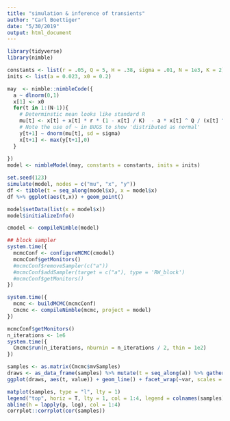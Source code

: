 ```yaml
---
title: "simulation & inference of transients"
author: "Carl Boettiger"
date: "5/30/2019"
output: html_document
---
```

  
```r
library(tidyverse)
library(nimble)
```
  
```r
constants <- list(r = .05, Q = 5, H = .38, sigma = .01, N = 1e3, K = 2)
inits <- list(a = 0.023, x0 = 0.2)
```

```r
may  <- nimble::nimbleCode({
  a ~ dlnorm(0,1)
  x[1] <- x0
  for(t in 1:(N-1)){
    # Determinstic mean looks like standard R
    mu[t] <- x[t] + x[t] * r * (1 - x[t] / K)  - a * x[t] ^ Q / (x[t] ^ Q + H ^ Q)
    # Note the use of ~ in BUGS to show 'distributed as normal' 
    y[t+1] ~ dnorm(mu[t], sd = sigma)
    x[t+1] <- max(y[t+1],0)
  }
  
})
model <- nimbleModel(may, constants = constants, inits = inits)
```

```r
set.seed(123)
simulate(model, nodes = c("mu", "x", "y"))
df <- tibble(t = seq_along(model$x), x = model$x)
df %>% ggplot(aes(t,x)) + geom_point()

```



```r
model$setData(list(x = model$x))
model$initializeInfo()
```



```r
cmodel <- compileNimble(model)
```


```r
## block sampler
system.time({
  mcmcConf <- configureMCMC(cmodel)
  mcmcConf$getMonitors()
  #mcmcConf$removeSampler(c("a"))
  #mcmcConf$addSampler(target = c("a"), type = 'RW_block')
  #mcmcConf$getMonitors()
})
```

```r
system.time({
  mcmc <- buildMCMC(mcmcConf)
  Cmcmc <- compileNimble(mcmc, project = model)
})
```

```r
mcmcConf$getMonitors()
n_iterations <- 1e6
system.time({
  Cmcmc$run(n_iterations, nburnin = n_iterations / 2, thin = 1e2)
})
```


```r
samples <- as.matrix(Cmcmc$mvSamples)
draws <- as_data_frame(samples) %>% mutate(t = seq_along(a)) %>% gather(var,value, -t)
ggplot(draws, aes(t, value)) + geom_line() + facet_wrap(~var, scales = "free")
```




```r
matplot(samples, type = "l", lty = 1)
legend("top", horiz = T, lty = 1, col = 1:4, legend = colnames(samples), bty = "n")
abline(h = lapply(p, log), col = 1:4)
corrplot::corrplot(cor(samples))
```

